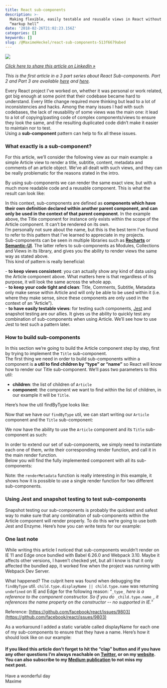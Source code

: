 ```yaml
---
title: React sub-components
description: >-
  Making flexible, easily testable and reusable views in React without ending in
  “markup hell”
date: '2018-02-26T21:02:23.156Z'
categories: []
keywords: []
slug: /@MaximeHeckel/react-sub-components-513f6679abed
---
```


![](img/1__whvWjXy__9DHnu5o6gWbpzQ.jpeg)

[_Click here to share this article on LinkedIn »_](https://www.linkedin.com/cws/share?url=https%3A%2F%2Fitnext.io%2Freact-sub-components-513f6679abed)

_This is the first article in a 3 part series about React Sub-components. Part 2 and Part 3 are available_ [_here_](https://medium.com/maxime-heckel/react-sub-components-part-2-using-the-new-context-api-6f1c089acfe4) _and_ [_here_](https://medium.com/maxime-heckel/react-sub-components-part-3-whitelisting-sub-components-with-flow-b04f9bcf80c2)_._

Every React project I’ve worked on, whether it was personal or work related, got big enough at some point that their codebase became hard to understand. Every little change required more thinking but lead to a lot of inconsistencies and hacks. Among the many issues I had with such codebases, the lack of reusability of some views was the main one: it lead to a lot of copying/pasting code of complex components/views to ensure they look the same, and the resulting duplicated code didn’t make it easier to maintain nor to test.  
Using a **sub-component** pattern can help to fix all these issues.

### What exactly is a sub-component?

For this article, we’ll consider the following view as our main example: a simple Article view to render a title, subtitle, content, metadata and comments of an article object. We’ve all dealt with such views, and they can be really problematic for the reasons stated in the intro.

By using sub-components we can render the same exact view, but with a much more readable code and a reusable component. This is what the result can look like:

In this context, sub-components are defined as **components which have their own definition declared within another parent component, and can only be used in the context of that parent component**. In the example above, the Title component for instance only exists within the scope of the Article component. It can’t be rendered on its own.  
I’m personally not sure about the name, but this is the best term I’ve found to refer to this pattern that I’ve learned to appreciate in my projects.  
Sub-components can be seen in multiple libraries such as [**Recharts**](https://github.com/recharts/recharts) or [**Semantic-UI**](https://react.semantic-ui.com/). The latter refers to sub-components as Modules, Collections and Views in its library, and gives you the ability to render views the same way as stated above.  
This kind of pattern is really beneficial:

\- **to keep views consistent**: you can actually show any kind of data using the Article component above. What matters here is that regardless of its purpose, it will look the same across the whole app.  
\- **to keep your code tight and clean**: Title, Comments, Subtitle, Metadata only make sense within Article and will only be able to be used within it (i.e. where they make sense, since these components are only used in the context of an “Article”).  
\- **to have easily testable views**: for testing such components, [Jest](https://facebook.github.io/jest/) and snapshot testing are our allies. It gives us the ability to quickly test any combination of sub-components when using Article. We’ll see how to use Jest to test such a pattern later.

### How to build sub-components

In this section we’re going to build the Article component step by step, first by trying to implement the `Title` sub-component.  
The first thing we need in order to build sub-components within a component is **a util to find children by “type” or “name”** so React will know how to render our Title sub-component. We’ll pass two parameters to this util:

*   **children**: the list of children of `Article`
*   **component**: the component we want to find within the list of children, in our example it will be `Title`.

Here’s how the util findByType looks like:

Now that we have our `findByType` util, we can start writing our `Article` component and the `Title` sub-component:

We now have the ability to use the `Article` component and its `Title` sub-component as such:

In order to extend our set of sub-components, we simply need to instantiate each one of them, write their corresponding render function, and call it in the main render function.  
Below you will find the fully implemented component with all its sub-components:

Note: the `renderMetadata` function is really interesting in this example, it shows how it is possible to use a single render function for two different sub-components.

### Using Jest and snapshot testing to test sub-components

Snapshot testing our sub-components is probably the quickest and safest way to make sure that any combination of sub-components within the Article component will render properly. To do this we’re going to use both Jest and Enzyme. Here’s how you can write tests for our example:

### One last note

While writing this article I noticed that sub-components wouldn’t render on IE 11 and Edge once bundled with Babel 6.26.0 and Webpack 3.10. Maybe it affects other versions, I haven’t checked yet, but all I know is that it only affected the bundled app, it worked fine when the project was running with Webpack Dev Server.

What happened? The culprit here was found when debugging the `findByType` util. `child.type.displayName || child.type.name` was returning `undefined` on IE and Edge for the following reason: “`_type_` _here is a reference to the component constructor. So if you do_ `_child.type.name_`_, it references the name property on the constructor -- no supported in IE._”

Reference: [https://github.com/facebook/react/issues/9803](https://github.com/facebook/react/issues/9803)

As a workaround I added a static variable called displayName for each one of my sub-components to ensure that they have a name. Here’s how it should look like on our example:

#### If you liked this article don’t forget to hit the “clap” button and if you have any other questions I’m always reachable on [Twitter](http://twitter.com/MaximeHeckel), or on my [website](https://maximeheckel.com). You can also subscribe to my [Medium publication](https://medium.com/maxime-heckel) to not miss my next post.

Have a wonderful day  
Maxime